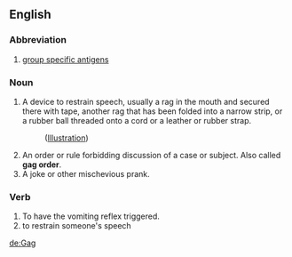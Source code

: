 ==English==
===Abbreviation===

#[[group specific antigens]]

===Noun===
#A device to restrain speech, usually a rag in the mouth and secured there with tape, another rag that has been folded into a narrow strip, or a rubber ball threaded onto a cord or a leather or rubber strap.
#:([[media:sp-t04.jpg|Illustration]])
#An order or rule forbidding discussion of a case or subject.  Also called '''gag order'''.
#A joke or other mischevious prank.

===Verb===
#To have the vomiting reflex triggered.
#to restrain someone's speech

[[de:Gag]]